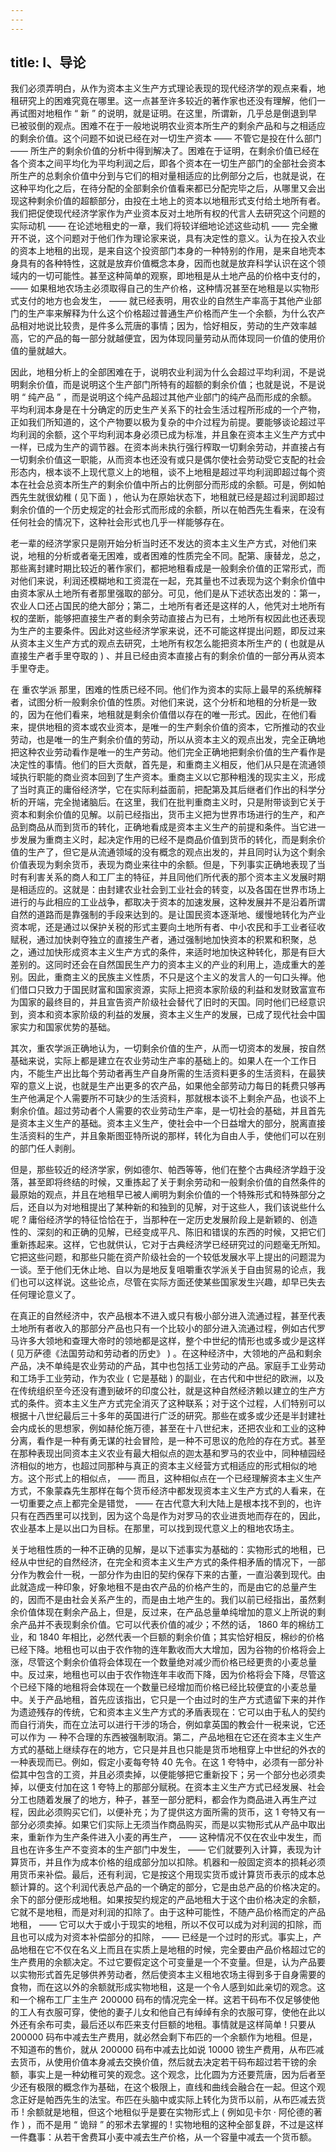 ```yaml
---
---
---
```

title: I、导论
---




我们必须弄明白，从作为资本主义生产方式理论表现的现代经济学的观点来看，地租研究上的困难究竟在哪里。这一点甚至许多较近的著作家也还没有理解，他们一再试图对地租作 “ 新 ” 的说明，就是证明。在这里，所谓新，几乎总是倒退到早已被驳倒的观点。困难不在于一般地说明农业资本所生产的剩余产品和与之相适应的剩余价值。这个问题不如说已经在对一切生产资本 —— 不管它是投在什么部门 —— 所生产的剩余价值的分析中得到解决了。困难在于证明，在剩余价值已经在各个资本之间平均化为平均利润之后，即各个资本在一切生产部门的全部社会资本所生产的总剩余价值中分到与它们的相对量相适应的比例部分之后，也就是说，在这种平均化之后，在待分配的全部剩余价值看来都已分配完毕之后，从哪里又会出现这种剩余价值的超额部分，由投在土地上的资本以地租形式支付给土地所有者。我们把促使现代经济学家作为产业资本反对土地所有权的代言人去研究这个问题的实际动机 —— 在论述地租史的一章，我们将较详细地论述这些动机 —— 完全撇开不说，这个问题对于他们作为理论家来说，具有决定性的意义。认为在投入农业的资本上地租的出现，是来自这个投资部门本身的一种特别的作用，是来自地壳本身具有的各种特性，这就是放弃价值概念本身，因而也就是放弃科学认识在这个领域内的一切可能性。甚至这种简单的观察，即地租是从土地产品的价格中支付的， —— 如果租地农场主必须取得自己的生产价格，这种情况甚至在地租是以实物形式支付的地方也会发生， —— 就已经表明，用农业的自然生产率高于其他产业部门的生产率来解释为什么这个价格超过普通生产价格而产生一个余额，为什么农产品相对地说比较贵，是件多么荒唐的事情；因为，恰好相反，劳动的生产效率越高，它的产品的每一部分就越便宜，因为体现同量劳动从而体现同一价值的使用价值的量就越大。

因此，地租分析上的全部困难在于，说明农业利润为什么会超过平均利润，不是说明剩余价值，而是说明这个生产部门所特有的超额的剩余价值；也就是说，不是说明 “ 纯产品 ” ，而是说明这个纯产品超过其他产业部门的纯产品而形成的余额。平均利润本身是在十分确定的历史生产关系下的社会生活过程所形成的一个产物，正如我们所知道的，这个产物要以极为复杂的中介过程为前提。要能够谈论超过平均利润的余额，这个平均利润本身必须已成为标准，并且象在资本主义生产方式中一样，已成为生产的调节器。在资本尚未执行强行榨取一切剩余劳动，并直接占有一切剩余价值这一职能，从而资本也还没有或只是偶尔使社会劳动受它支配的社会形态内，根本谈不上现代意义上的地租，谈不上地租是超过平均利润即超过每个资本在社会总资本所生产的剩余价值中所占的比例部分而形成的余额。可是，例如帕西先生就很幼稚 ( 见下面 ) ，他认为在原始状态下，地租就已经是超过利润即超过剩余价值的一个历史规定的社会形式而形成的余额，所以在帕西先生看来，在没有任何社会的情况下，这种社会形式也几乎一样能够存在。

老一辈的经济学家只是刚开始分析当时还不发达的资本主义生产方式，对他们来说，地租的分析或者毫无困难，或者困难的性质完全不同。配第、康替龙，总之，那些离封建时期比较近的著作家们，都把地租看成是一般剩余价值的正常形式，而对他们来说，利润还模糊地和工资混在一起，充其量也不过表现为这个剩余价值中由资本家从土地所有者那里强取的部分。可见，他们是从下述状态出发的：第一，农业人口还占国民的绝大部分；第二，土地所有者还是这样的人，他凭对土地所有权的垄断，能够把直接生产者的剩余劳动直接占为已有，土地所有权因此也还表现为生产的主要条件。因此对这些经济学家来说，还不可能这样提出问题，即反过来从资本主义生产方式的观点去研究，土地所有权怎么能把资本所生产的 ( 也就是从直接生产者手里夺取的 ) 、并且已经由资本直接占有的剩余价值的一部分再从资本手里夺走。

在 重农学派 那里，困难的性质已经不同。他们作为资本的实际上最早的系统解释者，试图分析一般剩余价值的性质。对他们来说，这个分析和地租的分析是一致的，因为在他们看来，地租就是剩余价值借以存在的唯一形式。因此，在他们看来，提供地租的资本或农业资本，是唯一的生产剩余价值的资本，它所推动的农业劳动，也是唯一的生产剩余价值的劳动，所以从资本主义的观点出发，完全正确地把这种农业劳动看作是唯一的生产劳动。他们完全正确地把剩余价值的生产看作是决定性的事情。他们的巨大贡献，首先是，和重商主义相反，他们从只是在流通领域执行职能的商业资本回到了生产资本。重商主义以它那种粗浅的现实主义，形成了当时真正的庸俗经济学，它在实际利益面前，把配第及其后继者们作出的科学分析的开端，完全抛诸脑后。在这里，我们在批判重商主义时，只是附带谈到它关于资本和剩余价值的见解。以前已经指出，货币主义把为世界市场进行的生产，和产品到商品从而到货币的转化，正确地看成是资本主义生产的前提和条件。当它进一步发展为重商主义时，起决定作用的已经不是商品价值到货币的转化，而是剩余价值的生产了，但它是从流通领域的没有概念的观点出发的，并且同时认为这个剩余价值表现为剩余货币，表现为商业来往中的余额。但是，下列事实正确地表现了当时有利害关系的商人和工厂主的特征，并且同他们所代表的那个资本主义发展时期是相适应的。这就是：由封建农业社会到工业社会的转变，以及各国在世界市场上进行的与此相应的工业战争，都取决于资本的加速发展，这种发展并不是沿着所谓自然的道路而是靠强制的手段来达到的。是让国民资本逐渐地、缓慢地转化为产业资本呢，还是通过以保护关税的形式主要向土地所有者、中小农民和手工业者征收赋税，通过加快剥夺独立的直接生产者，通过强制地加快资本的积累和积聚，总之，通过加快形成资本主义生产方式的条件，来适时地加快这种转化，那是有巨大差别的。这同时还会在自然国民生产力的资本主义的产业的利用上，造成重大的差别。因此，重商主义的民族主义性质，不只是这个主义的发言人的一句口头禅。他们借口只致力于国民财富和国家资源，实际上把资本家阶级的利益和发财致富宣布为国家的最终目的，并且宣告资产阶级社会替代了旧时的天国。同时他们已经意识到，资本和资本家阶级的利益的发展，资本主义生产的发展，已成了现代社会中国家实力和国家优势的基础。

其次，重农学派正确地认为，一切剩余价值的生产，从而一切资本的发展，按自然基础来说，实际上都是建立在农业劳动生产率的基础上的。如果人在一个工作日内，不能生产出比每个劳动者再生产自身所需的生活资料更多的生活资料，在最狭窄的意义上说，也就是生产出更多的农产品，如果他全部劳动力每日的耗费只够再生产他满足个人需要所不可缺少的生活资料，那就根本谈不上剩余产品，也谈不上剩余价值。超过劳动者个人需要的农业劳动生产率，是一切社会的基础，并且首先是资本主义生产的基础。资本主义生产，使社会中一个日益增大的部分，脱离直接生活资料的生产，并且象斯图亚特所说的那样，转化为自由人手，使他们可以在别的部门任人剥削。

但是，那些较近的经济学家，例如德尔、帕西等等，他们在整个古典经济学趋于没落，甚至即将终结的时候，又重拣起了关于剩余劳动和一般剩余价值的自然条件的最原始的观点，并且在地租早已被人阐明为剩余价值的一个特殊形式和特殊部分之后，还自以为对地租提出了某种新的和独到的见解，对于这些人，我们该说些什么呢 ? 庸俗经济学的特征恰恰在于，当那种在一定历史发展阶段上是新颖的、创造性的、深刻的和正确的见解，已经变成平凡、陈旧和错误的东西的时候，又把它们重新拣起来。这样，它也就供认，它对于古典经济学已经研究过的问题毫无所知。它把这些问题，和那些只能在资产阶级社会的一个较低发展水平上提出的问题混为一谈。至于他们无休止地、自以为是地反复咀嚼重农学派关于自由贸易的论点，我们也可以这样说。这些论点，尽管在实际方面还使某些国家发生兴趣，却早已失去任何理论意义了。

在真正的自然经济中，农产品根本不进入或只有极小部分进入流通过程，甚至代表土地所有者收入的那部分产品也只有一个比较小的部分进入流通过程，例如古代罗马许多大领地和查理大帝时的领地都是这样，整个中世纪的情形也或多或少是这样 ( 见万萨德《法国劳动和劳动者的历史》 ) 。在这种经济中，大领地的产品和剩余产品，决不单纯是农业劳动的产品，其中也包括工业劳动的产品。家庭手工业劳动和工场手工业劳动，作为农业 ( 它是基础 ) 的副业，在古代和中世纪的欧洲，以及在传统组织至今还没有遭到破坏的印度公社，就是这种自然经济赖以建立的生产方式的条件。资本主义生产方式完全消灭了这种联系；对于这个过程，人们特别可以根据十八世纪最后三十多年的英国进行广泛的研究。那些在或多或少还是半封建社会内成长的思想家，例如赫伦施万德，甚至在十八世纪末，还把农业和工业的这种分离，看作是一种有勇无谋的社会冒险，是一种不可思议的危险的存在方式。甚至在那种表现出同资本主义农业有最大相似点的迦太基和罗马的农业中，同种植园经济相似的地方，也超过同那种与真正的资本主义经营方式相适应的形式相似的地方。这个形式上的相似点， —— 而且，这种相似点在一个已经理解资本主义生产方式，不象蒙森先生那样在每个货币经济中都发现资本主义生产方式的人看来，在一切重要之点上都完全是错觉， —— 在古代意大利大陆上是根本找不到的，也许只有在西西里可以找到，因为这个岛是作为对罗马的农业进贡地而存在的，因此，农业基本上是以出口为目标。在那里，可以找到现代意义上的租地农场主。

关于地租性质的一种不正确的见解，是以下述事实为基础的：实物形式的地租，已经从中世纪的自然经济，在完全和资本主义生产方式的条件相矛盾的情况下，一部分作为教会什一税，一部分作为由旧的契约保存下来的古董，一直沿袭到现代。由此就造成一种印象，好象地租不是由农产品的价格产生的，而是由它的总量产生的，因而不是由社会关系产生的，而是由土地产生的。我们以前已经指出，虽然剩余价值体现在剩余产品上，但是，反过来，在产品总量单纯增加的意义上所说的剩余产品并不表现剩余价值。它可以代表价值的减少；不然的话， 1860 年的棉纺工业，和 1840 年相比，必然代表一个巨额的剩余价值；其实恰好相反，棉纱的价格已经下降。地租也可以由于农作物的连年歉收而大大增加，因为谷物的价格将会上涨，尽管这个剩余价值将会体现在一个数量绝对减少而价格已经更贵的小麦总量中。反过来，地租也可以由于农作物连年丰收而下降，因为价格将会下降，尽管这个已经下降的地租将会体现在一个数量已经增加而价格已经比较便宜的小麦总量中。关于产品地租，首先应该指出，它只是一个由过时的生产方式遗留下来的并作为遗迹残存的传统，它和资本主义生产方式的矛盾表现在：它可以由于私人的契约而自行消失，而在立法可以进行干涉的场合，例如拿英国的教会什一税来说，它还可以作为 — 种不合理的东西被强制取消。第二，产品地租在它还在资本主义生产方式的基础上继续存在的地方，它只是并且也只能是货币地租穿上中世纪的外衣的一种表现而已。例如，假定小麦每夸特 40 先令。在这 1 夸特中，必须有一部分补偿其中包含的工资，并且必须卖掉，以便能够把它重新投下；另一个部分也必须卖掉，以便支付加在这 1 夸特上的那部分赋税。在资本主义生产方式已经发展、社会分工也随着发展了的地方，种子，甚至一部分肥料，都会作为商品进入再生产过程，因此必须购买它们，以便补充；为了提供这方面所需的货币，这 1 夸特又有一部分必须卖掉。如果它们实际上无须当作商品购买，而是以实物形式从产品中取出来，重新作为生产条件进入小麦的再生产， —— 这种情况不仅在农业中发生，而且也在许多生产不变资本的生产部门中发生， —— 它们就要列入计算，表现为计算货币，并且作为成本价格的组成部分加以扣除。机器和一般固定资本的损耗必须用货币来补偿。最后，还有利润，它是按这个用现实货币或计算货币表示的成本总额计算的。这个利润代表总产品的一个确定的部分，它是由总产品的价格决定的。余下的部分便形成地租。如果按契约规定的产品地租大于这个由价格决定的余额，它就不是地租，而是对利润的扣除了。由于这种可能性，不随产品价格而定的产品地租， —— 它可以大于或小于现实的地租，所以不仅可以成为对利润的扣除，而且也可以成为对资本补偿部分的扣除， —— 已经是一个过时的形式。事实上，产品地租在它不仅在名义上而且在实质上是地租的时候，完全要由产品价格超过它的生产费用的余额决定。不过它要假定这个可变量是一个不变量。但是，认为产品要以实物形式首先足够供养劳动者，然后使资本主义租地农场主得到多于自身需要的食物，而在这以外的余额就形成实物地租，这是一个令人感到如此亲切的观念。这和一个棉布工厂主生产 200000 码布的情况完全一样。这若干码布不仅足够使他的工人有衣服可穿，使他的妻子儿女和他自己有绰绰有余的衣服可穿，使他在此以外还有余布可卖，最后还以布匹来支付巨额的地租。事情就是这样简单 ! 只要从 200000 码布中减去生产费用，就必然会剩下布匹的一个余额作为地租。但是，不知道布的售价，就从 200000 码布中减去比如说 10000 镑生产费用，从布匹减去货币，从使用价值本身减去交换价值，然后就去决定若干码布超过若干镑的余额，事实上是一种幼稚可笑的观念。这个观念，比化圆为方还要荒唐，因为后者至少还有极限的概念作为基础，在这个极限上，直线和曲线会融合在一起。但这个观念正好是帕西先生的法宝。布匹在头脑中或实际上转化为货币以前，从布匹减去货币 ! 余额就是地租，但这个地租似乎是要在实物形式上 ( 例如见卡尔 · 阿伦德的著作 ) ，而不是用 “ 诡辩 ” 的邪术去掌握的 ! 实物地租的这种全部复辟，不过是这样一件蠢事：从若干舍费耳小麦中减去生产价格，从一个容量中减去一个货币额。